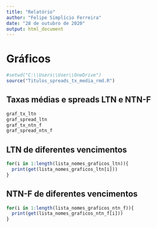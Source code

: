 ```yaml
---
title: "Relatório"
author: "Felipe Simplício Ferreira"
date: "28 de outubro de 2020"
output: html_document
---
```


# Gráficos

```r

#setwd("C:\\Users\\User\\OneDrive")
source("Titulos_spreads_tx_media_rmd.R")

```

## Taxas médias e spreads LTN e NTN-F

```r

graf_tx_ltn
graf_spread_ltn
graf_tx_ntn_f
graf_spread_ntn_f

```


## LTN de diferentes vencimentos
```r

for(i in 1:length(lista_nomes_graficos_ltn)){
  print(get(lista_nomes_graficos_ltn[i]))
}

```


## NTN-F de diferentes vencimentos
```r

for(i in 1:length(lista_nomes_graficos_ntn_f)){
  print(get(lista_nomes_graficos_ntn_f[i]))
}

```
